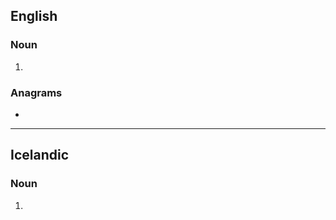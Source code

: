 ==English==

===Noun===
{{head|en|noun form}}

# {{plural of|en|logan}}

===Anagrams===
* {{anagrams|en|a=aglnos|Anglos|anglos|langos|longas|slogan}}

----

==Icelandic==

===Noun===
{{is-noun form}}

# {{inflection of|is|logi||def|gen|s}}